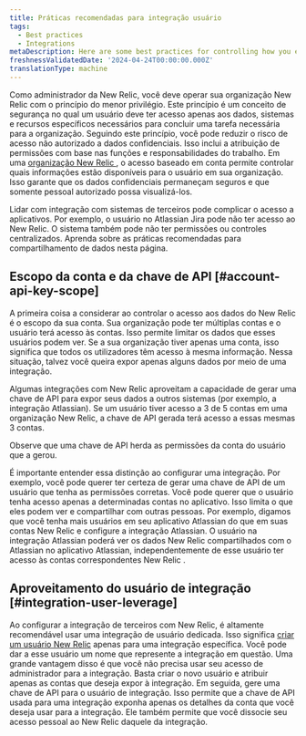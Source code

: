 ```yaml
---
title: Práticas recomendadas para integração usuário
tags:
  - Best practices
  - Integrations
metaDescription: Here are some best practices for controlling how you expose your New Relic data when you're using an integration.
freshnessValidatedDate: '2024-04-24T00:00:00.000Z'
translationType: machine
---
```


Como administrador da New Relic, você deve operar sua organização New Relic com o princípio do menor privilégio. Este princípio é um conceito de segurança no qual um usuário deve ter acesso apenas aos dados, sistemas e recursos específicos necessários para concluir uma tarefa necessária para a organização. Seguindo este princípio, você pode reduzir o risco de acesso não autorizado a dados confidenciais. Isso inclui a atribuição de permissões com base nas funções e responsabilidades do trabalho. Em uma [organização New Relic ](/docs/accounts/accounts-billing/account-structure/new-relic-account-structure/), o acesso baseado em conta permite controlar quais informações estão disponíveis para o usuário em sua organização. Isso garante que os dados confidenciais permaneçam seguros e que somente pessoal autorizado possa visualizá-los.

Lidar com integração com sistemas de terceiros pode complicar o acesso a aplicativos. Por exemplo, o usuário no Atlassian Jira pode não ter acesso ao New Relic. O sistema também pode não ter permissões ou controles centralizados. Aprenda sobre as práticas recomendadas para compartilhamento de dados nesta página.

## Escopo da conta e da chave de API [#account-api-key-scope]

A primeira coisa a considerar ao controlar o acesso aos dados do New Relic é o escopo da sua conta. Sua organização pode ter múltiplas contas e o usuário terá acesso às contas. Isso permite limitar os dados que esses usuários podem ver. Se a sua organização tiver apenas uma conta, isso significa que todos os utilizadores têm acesso à mesma informação. Nessa situação, talvez você queira expor apenas alguns dados por meio de uma integração.

Algumas integrações com New Relic aproveitam a capacidade de gerar uma chave de API para expor seus dados a outros sistemas (por exemplo, a integração Atlassian). Se um usuário tiver acesso a 3 de 5 contas em uma organização New Relic, a chave de API gerada terá acesso a essas mesmas 3 contas.

<Callout variant="important">
  Observe que uma chave de API herda as permissões da conta do usuário que a gerou.
</Callout>

É importante entender essa distinção ao configurar uma integração. Por exemplo, você pode querer ter certeza de gerar uma chave de API de um usuário que tenha as permissões corretas. Você pode querer que o usuário tenha acesso apenas a determinadas contas no aplicativo. Isso limita o que eles podem ver e compartilhar com outras pessoas. Por exemplo, digamos que você tenha mais usuários em seu aplicativo Atlassian do que em suas contas New Relic e configure a integração Atlassian. O usuário na integração Atlassian poderá ver os dados New Relic compartilhados com o Atlassian no aplicativo Atlassian, independentemente de esse usuário ter acesso às contas correspondentes New Relic .

## Aproveitamento do usuário de integração [#integration-user-leverage]

Ao configurar a integração de terceiros com New Relic, é altamente recomendável usar uma integração de usuário dedicada. Isso significa [criar um usuário New Relic](/docs/accounts/accounts-billing/new-relic-one-user-management/user-permissions/) apenas para uma integração específica. Você pode dar a esse usuário um nome que represente a integração em questão. Uma grande vantagem disso é que você não precisa usar seu acesso de administrador para a integração. Basta criar o novo usuário e atribuir apenas as contas que deseja expor à integração. Em seguida, gere uma chave de API para o usuário de integração. Isso permite que a chave de API usada para uma integração exponha apenas os detalhes da conta que você deseja usar para a integração. Ele também permite que você dissocie seu acesso pessoal ao New Relic daquele da integração.

